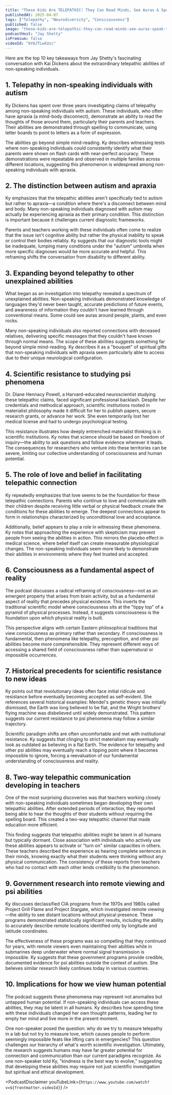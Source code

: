 ```yaml
---
title: "These Kids Are TELEPATHIC! They Can Read Minds, See Auras & Speak to The Other Side! | Ky Dickens"
publishedAt: 2025-04-07
tags: ["Telepathy", "Neurodiversity", "Consciousness"]
published: false
image: "these-kids-are-telepathic-they-can-read-minds-see-auras-speak-to-the-other-side-ky-dickens.jpg"
podcastHost: "Jay Shetty"
isPremium: false
videoId: "bY6JTLwkUzc"
---
```



<PodcastSummaryPageLayout frontmatter={frontmatter}>

Here are the top 10 key takeaways from Jay Shetty's fascinating conversation with Kai Dickens about the extraordinary telepathic abilities of non-speaking individuals.

## 1. Telepathy in non-speaking individuals with autism

Ky Dickens has spent over three years investigating claims of telepathy among non-speaking individuals with autism. These individuals, who often have apraxia (a mind-body disconnect), demonstrate an ability to read the thoughts of those around them, particularly their parents and teachers. Their abilities are demonstrated through spelling to communicate, using letter boards to point to letters as a form of expression.

The abilities go beyond simple mind-reading. Ky describes witnessing tests where non-speaking individuals could consistently identify what their parents were shown on flash cards with near-perfect accuracy. These demonstrations were repeatable and observed in multiple families across different locations, suggesting this phenomenon is widespread among non-speaking individuals with apraxia.

## 2. The distinction between autism and apraxia

Ky emphasizes that the telepathic abilities aren't specifically tied to autism but rather to apraxia—a condition where there's a disconnect between mind and body. Many non-speaking individuals diagnosed with autism may actually be experiencing apraxia as their primary condition. This distinction is important because it challenges current diagnostic frameworks.

Parents and teachers working with these individuals often come to realize that the issue isn't cognitive ability but rather the physical inability to speak or control their bodies reliably. Ky suggests that our diagnostic tools might be inadequate, lumping many conditions under the "autism" umbrella when more specific diagnoses would be more accurate and helpful. This reframing shifts the conversation from disability to different ability.

## 3. Expanding beyond telepathy to other unexplained abilities

What began as an investigation into telepathy revealed a spectrum of unexplained abilities. Non-speaking individuals demonstrated knowledge of languages they'd never been taught, accurate predictions of future events, and awareness of information they couldn't have learned through conventional means. Some could see auras around people, plants, and even rocks.

Many non-speaking individuals also reported connections with deceased relatives, delivering specific messages that they couldn't have known through normal means. The scope of these abilities suggests something far beyond simple mind-reading. Ky describes it as a "bouquet" of spiritual gifts that non-speaking individuals with apraxia seem particularly able to access due to their unique neurological configuration.

## 4. Scientific resistance to studying psi phenomena

Dr. Diane Hennacy Powell, a Harvard-educated neuroscientist studying these telepathic claims, faced significant professional backlash. Despite her credentials and methodical approach, scientific institutions rooted in materialist philosophy made it difficult for her to publish papers, secure research grants, or advance her work. She even temporarily lost her medical license and had to undergo psychological testing.

This resistance illustrates how deeply entrenched materialist thinking is in scientific institutions. Ky notes that science should be based on freedom of inquiry—the ability to ask questions and follow evidence wherever it leads. The consequences for researchers who venture into these territories can be severe, limiting our collective understanding of consciousness and human potential.

## 5. The role of love and belief in facilitating telepathic connection

Ky repeatedly emphasizes that love seems to be the foundation for these telepathic connections. Parents who continue to love and communicate with their children despite receiving little verbal or physical feedback create the conditions for these abilities to emerge. The deepest connections appear to form in relationships characterized by unconditional love and acceptance.

Additionally, belief appears to play a role in witnessing these phenomena. Ky notes that approaching the experience with skepticism may prevent people from seeing the abilities in action. This mirrors the placebo effect in medical science, where belief itself can create measurable physiological changes. The non-speaking individuals seem more likely to demonstrate their abilities in environments where they feel trusted and accepted.

## 6. Consciousness as a fundamental aspect of reality

The podcast discusses a radical reframing of consciousness—not as an emergent property that arises from brain activity, but as a fundamental aspect of reality that precedes physical existence. This inverts the traditional scientific model where consciousness sits at the "tippy top" of a pyramid of physical processes. Instead, it suggests consciousness is the foundation upon which physical reality is built.

This perspective aligns with certain Eastern philosophical traditions that view consciousness as primary rather than secondary. If consciousness is fundamental, then phenomena like telepathy, precognition, and other psi abilities become more comprehensible. They represent different ways of accessing a shared field of consciousness rather than supernatural or impossible occurrences.

## 7. Historical precedents for scientific resistance to new ideas

Ky points out that revolutionary ideas often face initial ridicule and resistance before eventually becoming accepted as self-evident. She references several historical examples: Mendel's genetic theory was initially dismissed, the Earth was long believed to be flat, and the Wright brothers' flying machine was disbelieved until widely demonstrated. This pattern suggests our current resistance to psi phenomena may follow a similar trajectory.

Scientific paradigm shifts are often uncomfortable and met with institutional resistance. Ky suggests that clinging to strict materialism may eventually look as outdated as believing in a flat Earth. The evidence for telepathy and other psi abilities may eventually reach a tipping point where it becomes impossible to ignore, forcing a reevaluation of our fundamental understanding of consciousness and reality.

## 8. Two-way telepathic communication developing in teachers

One of the most surprising discoveries was that teachers working closely with non-speaking individuals sometimes began developing their own telepathic abilities. After extended periods of interaction, they reported being able to hear the thoughts of their students without requiring the spelling board. This created a two-way telepathic channel that made education more efficient.

This finding suggests that telepathic abilities might be latent in all humans but typically dormant. Close association with individuals who actively use these abilities appears to activate or "turn on" similar capacities in others. These teachers described the experience as hearing complete sentences in their minds, knowing exactly what their students were thinking without any physical communication. The consistency of these reports from teachers who had no contact with each other lends credibility to the phenomenon.

## 9. Government research into remote viewing and psi abilities

Ky discusses declassified CIA programs from the 1970s and 1980s called Project Grill Flame and Project Stargate, which investigated remote viewing—the ability to see distant locations without physical presence. These programs demonstrated statistically significant results, including the ability to accurately describe remote locations identified only by longitude and latitude coordinates.

The effectiveness of these programs was so compelling that they continued for years, with remote viewers even maintaining their abilities while in submarines deep underwater where normal signal transmission is impossible. Ky suggests that these government programs provide credible, documented evidence for psi abilities outside the context of autism. She believes similar research likely continues today in various countries.

## 10. Implications for how we view human potential

The podcast suggests these phenomena may represent not anomalies but untapped human potential. If non-speaking individuals can access these abilities, they may be latent in all humans. Ky describes how spending time with these individuals changed her own thought patterns, leading her to empty her mind and live more in the present moment.

One non-speaker posed the question: why do we try to measure telepathy in a lab but not try to measure love, which causes people to perform seemingly impossible feats like lifting cars in emergencies? This question challenges our hierarchy of what's worth scientific investigation. Ultimately, the research suggests humans may have far greater potential for connection and communication than our current paradigms recognize. As one non-speaker told Ky, "kindness is the best way to evolve," suggesting that developing these abilities may require not just scientific investigation but spiritual and ethical development.

<PodcastDisclaimer
  youTubeLink={`https://www.youtube.com/watch?v=${frontmatter.videoId}`}
/>

</PodcastSummaryPageLayout>
